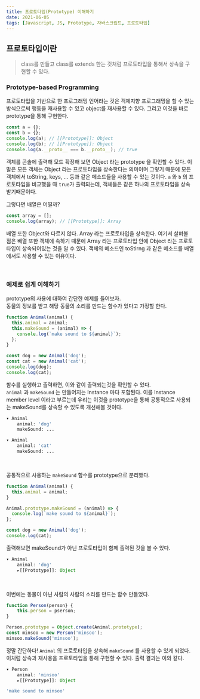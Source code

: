 ```yaml
---
title: 프로토타입(Prototype) 이해하기
date: 2021-06-05
tags: [Javascript, JS, Prototype, 자바스크립트, 프로토타입]
---
```


## 프로토타입이란

> class를 만들고 class를 extends 한는 것처럼 프로토타입을 통해서 상속을 구현할 수 있다.

### Prototype-based Programming

프로토타입을 기반으로 한 프로그래밍 언어라는 것은 객체지향 프로그래밍을 할 수 있는 방식으로써 행동을 재사용할 수 있고 object를 재사용할 수 있다. 그리고 이것을 바로 prototype을 통해 구현한다.

```js
const a = {};
const b = {};
console.log(a); // [[Prototype]]: Object
console.log(b); // [[Prototype]]: Object
console.log(a.__proto__ === b.__proto__); // true
```

객체를 콘솔에 출력해 모드 확장해 보면 Object 라는 prototype 을 확인할 수 있다. 이 말은 모든 객체는 Object 라는 프로토타입을 상속한다는 의미이며 그렇기 때문에 모든 객체에서 toString, keys, ... 등과 같은 메소드들을 사용할 수 있는 것이다. `a` 와 `b` 의 프로토타입을 비교했을 때 `true`가 출력되는데, 객체들은 같은 하나의 프로토타입을 상속받기때문이다.

그렇다면 배열은 어떨까?

```js
const array = [];
console.log(array); // [[Prototype]]: Array
```

배열 또한 Object와 다르지 않다. Array 라는 프로토타입을 상속한다. 여기서 살펴볼 점은 배열 또한 객체에 속하기 때문에 Array 라는 프로토타입 안에 Object 라는 프로토타입이 상속되어있는 것을 알 수 있다. 객체의 메소드인 toStirng 과 같은 메소드를 배열에서도 사용할 수 있는 이유이다.

<br />

### 예제로 쉽게 이해하기

prototype의 사용에 대하여 간단한 예제를 들어보자.  
동물의 정보를 받고 해당 동물의 소리를 만드는 함수가 있다고 가정할 한다.

```js
function Animal(animal) {
  this.animal = animal;
  this.makeSound = (animal) => {
    console.log(`make sound to ${animal}`);
  };
}

const dog = new Animal('dog');
const cat = new Animal('cat');
console.log(dog);
console.log(cat);
```

함수를 실행하고 출력하면, 이와 같이 출력되는것을 확인할 수 있다.  
`animal` 과 `makeSound` 는 만들어지는 Instance 마다 포함된다. 이를 Instance member level 이라고 부르는데 우리는 이것을 prototype을 통해 공통적으로 사용되는 makeSound를 상속할 수 있도록 개선해볼 것이다.

```bash
▾ Animal
	animal: 'dog'
	makeSound: ...

▾ Animal
	animal: 'cat'
	makeSound: ...

```

<br />

공통적으로 사용하는 `makeSound` 함수를 prototype으로 분리했다.

```js
function Animal(animal) {
  this.animal = animal;
}

Animal.prototype.makeSound = (animal) => {
  console.log(`make sound to ${animal}`);
};

const dog = new Animal('dog');
console.log(cat);
```

출력해보면 makeSound가 아닌 프로토타입이 함께 출력된 것을 볼 수 있다.

```js
▾ Animal
	animal: 'dog'
	▸[[Prototype]]: Object
```

<br />

이번에는 동물이 아닌 사람의 사람의 소리를 만드는 함수 만들었다.

```js
function Person(person} {
	this.person = pserson;
}

Person.prototype = Object.create(Animal.prototype);
const minsoo = new Person('minsoo');
minsoo.makeSound('minsoo');
```

정말 간단하다! `Animal` 의 프로토타입을 상속해 `makeSound` 를 사용할 수 있게 되었다. 이처럼 상속과 재사용을 프로토타입을 통해 구현할 수 있다. 출력 결과는 이와 같다.

```js
▾ Person
	animal: 'minsoo'
	▸[[Prototype]]: Object

'make sound to minsoo'
```
